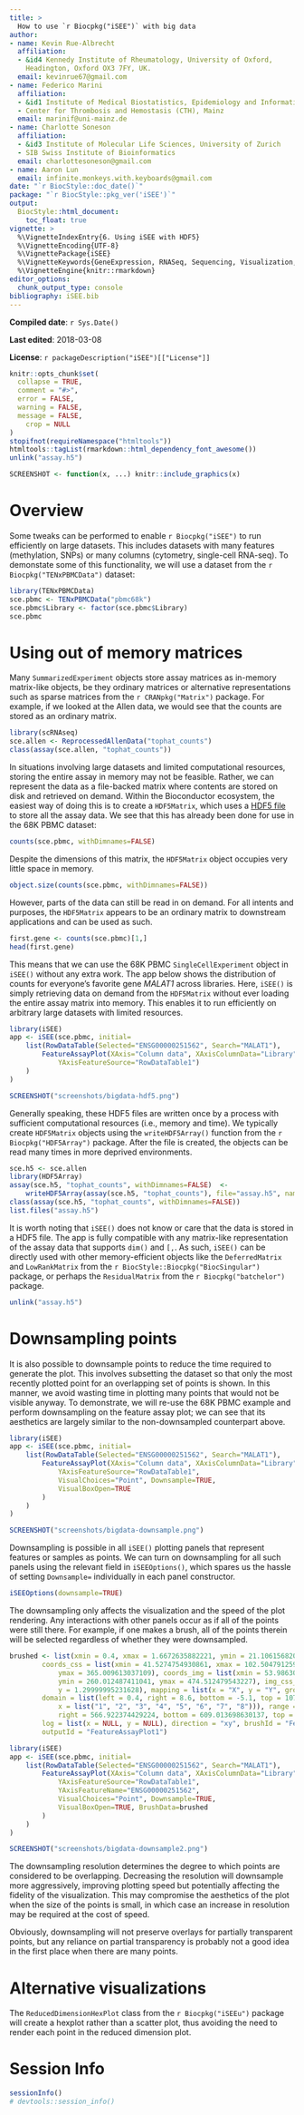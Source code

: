 ```yaml
---
title: >
  How to use `r Biocpkg("iSEE")` with big data
author:
- name: Kevin Rue-Albrecht
  affiliation: 
  - &id4 Kennedy Institute of Rheumatology, University of Oxford,
    Headington, Oxford OX3 7FY, UK.
  email: kevinrue67@gmail.com
- name: Federico Marini
  affiliation: 
  - &id1 Institute of Medical Biostatistics, Epidemiology and Informatics (IMBEI), Mainz
  - Center for Thrombosis and Hemostasis (CTH), Mainz
  email: marinif@uni-mainz.de
- name: Charlotte Soneson
  affiliation: 
  - &id3 Institute of Molecular Life Sciences, University of Zurich
  - SIB Swiss Institute of Bioinformatics
  email: charlottesoneson@gmail.com
- name: Aaron Lun
  email: infinite.monkeys.with.keyboards@gmail.com 
date: "`r BiocStyle::doc_date()`"
package: "`r BiocStyle::pkg_ver('iSEE')`"
output: 
  BiocStyle::html_document:
    toc_float: true
vignette: >
  %\VignetteIndexEntry{6. Using iSEE with HDF5}
  %\VignetteEncoding{UTF-8}  
  %\VignettePackage{iSEE}
  %\VignetteKeywords{GeneExpression, RNASeq, Sequencing, Visualization, QualityControl, GUI}
  %\VignetteEngine{knitr::rmarkdown}
editor_options: 
  chunk_output_type: console
bibliography: iSEE.bib
---
```


**Compiled date**: `r Sys.Date()`

**Last edited**: 2018-03-08

**License**: `r packageDescription("iSEE")[["License"]]`

```r
knitr::opts_chunk$set(
  collapse = TRUE,
  comment = "#>",
  error = FALSE,
  warning = FALSE,
  message = FALSE,
    crop = NULL
)
stopifnot(requireNamespace("htmltools"))
htmltools::tagList(rmarkdown::html_dependency_font_awesome())
unlink("assay.h5")
```

```r
SCREENSHOT <- function(x, ...) knitr::include_graphics(x)
```

# Overview

Some tweaks can be performed to enable `r Biocpkg("iSEE")` to run efficiently on large datasets.
This includes datasets with many features (methylation, SNPs) or many columns (cytometry, single-cell RNA-seq).
To demonstate some of this functionality, we will use a dataset from the `r Biocpkg("TENxPBMCData")` dataset:

```r
library(TENxPBMCData)
sce.pbmc <- TENxPBMCData("pbmc68k")
sce.pbmc$Library <- factor(sce.pbmc$Library)
sce.pbmc
```

# Using out of memory matrices

Many `SummarizedExperiment` objects store assay matrices as in-memory matrix-like objects,
be they ordinary matrices or alternative representations such as sparse matrices from the `r CRANpkg("Matrix")` package.
For example, if we looked at the Allen data, we would see that the counts are stored as an ordinary matrix.

```r
library(scRNAseq)
sce.allen <- ReprocessedAllenData("tophat_counts")
class(assay(sce.allen, "tophat_counts"))
```

In situations involving large datasets and limited computational resources, storing the entire assay in memory may not be feasible.
Rather, we can represent the data as a file-backed matrix where contents are stored on disk and retrieved on demand.
Within the Bioconductor ecosystem, the easiest way of doing this is to create a `HDF5Matrix`, which uses a [HDF5 file](https://support.hdfgroup.org/HDF5/whatishdf5.html) to store all the assay data.
We see that this has already been done for use in the 68K PBMC dataset:

```r
counts(sce.pbmc, withDimnames=FALSE)
```

Despite the dimensions of this matrix, the `HDF5Matrix` object occupies very little space in memory.

```r
object.size(counts(sce.pbmc, withDimnames=FALSE))
```

However, parts of the data can still be read in on demand.
For all intents and purposes, the `HDF5Matrix` appears to be an ordinary matrix to downstream applications and can be used as such.

```r
first.gene <- counts(sce.pbmc)[1,]
head(first.gene)
```

This means that we can use the 68K PBMC `SingleCellExperiment` object in `iSEE()` without any extra work.
The app below shows the distribution of counts for everyone's favorite gene _MALAT1_ across libraries.
Here, `iSEE()` is simply retrieving data on demand from the `HDF5Matrix` without ever loading the entire assay matrix into memory.
This enables it to run efficiently on arbitrary large datasets with limited resources.

```r
library(iSEE)
app <- iSEE(sce.pbmc, initial=
    list(RowDataTable(Selected="ENSG00000251562", Search="MALAT1"), 
        FeatureAssayPlot(XAxis="Column data", XAxisColumnData="Library",
            YAxisFeatureSource="RowDataTable1")
    )
)
```

```r
SCREENSHOT("screenshots/bigdata-hdf5.png")
```

Generally speaking, these HDF5 files are written once by a process with sufficient computational resources (i.e., memory and time).
We typically create `HDF5Matrix` objects using the `writeHDF5Array()` function from the `r Biocpkg("HDF5Array")` package.
After the file is created, the objects can be read many times in more deprived environments.

```r
sce.h5 <- sce.allen
library(HDF5Array)
assay(sce.h5, "tophat_counts", withDimnames=FALSE)  <- 
    writeHDF5Array(assay(sce.h5, "tophat_counts"), file="assay.h5", name="counts")
class(assay(sce.h5, "tophat_counts", withDimnames=FALSE))
list.files("assay.h5")
```

It is worth noting that `iSEE()` does not know or care that the data is stored in a HDF5 file.
The app is fully compatible with any matrix-like representation of the assay data that supports `dim()` and `[,`.
As such, `iSEE()` can be directly used with other memory-efficient objects like the `DeferredMatrix` and `LowRankMatrix` from the `r BiocStyle::Biocpkg("BiocSingular")` package, or perhaps the `ResidualMatrix` from the `r Biocpkg("batchelor")` package.

```r
unlink("assay.h5")
```

# Downsampling points

It is also possible to downsample points to reduce the time required to generate the plot.
This involves subsetting the dataset so that only the most recently plotted point for an overlapping set of points is shown.
In this manner, we avoid wasting time in plotting many points that would not be visible anyway.
To demonstrate, we will re-use the 68K PBMC example and perform downsampling on the feature assay plot;
we can see that its aesthetics are largely similar to the non-downsampled counterpart above.

```r
library(iSEE)
app <- iSEE(sce.pbmc, initial=
    list(RowDataTable(Selected="ENSG00000251562", Search="MALAT1"), 
        FeatureAssayPlot(XAxis="Column data", XAxisColumnData="Library",
            YAxisFeatureSource="RowDataTable1", 
            VisualChoices="Point", Downsample=TRUE,
            VisualBoxOpen=TRUE
        )
    )
)
```

```r
SCREENSHOT("screenshots/bigdata-downsample.png")
```

Downsampling is possible in all `iSEE()` plotting panels that represent features or samples as points.
We can turn on downsampling for all such panels using the relevant field in `iSEEOptions()`,
which spares us the hassle of setting `Downsample=` individually in each panel constructor.

```r
iSEEOptions(downsample=TRUE)
```

The downsampling only affects the visualization and the speed of the plot rendering.
Any interactions with other panels occur as if all of the points were still there.
For example, if one makes a brush, all of the points therein will be selected regardless of whether they were downsampled.

```r
brushed <- list(xmin = 0.4, xmax = 1.6672635882221, ymin = 21.106156820944, ymax = 62.899238475283, 
        coords_css = list(xmin = 41.5274754930861, xmax = 102.504791259766, ymin = 200.009613037109, 
            ymax = 365.009613037109), coords_img = list(xmin = 53.986301369863, xmax = 133.25766825691, 
            ymin = 260.012487411041, ymax = 474.512479543227), img_css_ratio = list(x = 1.30001404440901, 
            y = 1.29999995231628), mapping = list(x = "X", y = "Y", group = "GroupBy"), 
        domain = list(left = 0.4, right = 8.6, bottom = -5.1, top = 107.1, discrete_limits = list(
            x = list("1", "2", "3", "4", "5", "6", "7", "8"))), range = list(left = 53.986301369863, 
            right = 566.922374429224, bottom = 609.013698630137, top = 33.1552511415525), 
        log = list(x = NULL, y = NULL), direction = "xy", brushId = "FeatureAssayPlot1_Brush", 
        outputId = "FeatureAssayPlot1")

library(iSEE)
app <- iSEE(sce.pbmc, initial=
    list(RowDataTable(Selected="ENSG00000251562", Search="MALAT1"), 
        FeatureAssayPlot(XAxis="Column data", XAxisColumnData="Library",
            YAxisFeatureSource="RowDataTable1", 
            YAxisFeatureName="ENSG00000251562",
            VisualChoices="Point", Downsample=TRUE,
            VisualBoxOpen=TRUE, BrushData=brushed 
        )
    )
)
```

```r
SCREENSHOT("screenshots/bigdata-downsample2.png")
```

The downsampling resolution determines the degree to which points are considered to be overlapping.
Decreasing the resolution will downsample more aggressively, 
improving plotting speed but potentially affecting the fidelity of the visualization.
This may compromise the aesthetics of the plot when the size of the points is small,
in which case an increase in resolution may be required at the cost of speed.

Obviously, downsampling will not preserve overlays for partially transparent points,
but any reliance on partial transparency is probably not a good idea in the first place when there are many points.

# Alternative visualizations

The `ReducedDimensionHexPlot` class from the `r Biocpkg("iSEEu")` package will create a hexplot rather than a scatter plot,
thus avoiding the need to render each point in the reduced dimension plot.

# Session Info {.unnumbered}

```r
sessionInfo()
# devtools::session_info()
```
